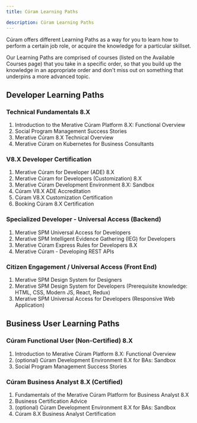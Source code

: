 ```yaml
---
title: Cúram Learning Paths

description: Cúram Learning Paths
---
```


Cúram offers different Learning Paths as a way for you to learn how to perform a certain job role, or acquire the knowledge for a particular skillset.

Our Learning Paths are comprised of courses (listed on the <Link to="/spm/education/training_courses">Available Courses</Link> page) that you take in a specific order, so that you build up the knowledge in an appropriate order and don't miss out on something that underpins a more advanced topic.

## Developer Learning Paths ##

### Technical Fundamentals 8.X ###

1. <Link to="/spm/education/training_courses#cur087-introduction-to-the-merative-curam-platform-8.x:-functional-overview">Introduction to the Merative Cúram Platform 8.X: Functional Overview</Link>

2. <Link to="https://www.merative.com/curam">Social Program Management Success Stories</Link>

3. <Link to="/spm/education/training_courses#cur089-merative-curam-8.x-technical-overview">Merative Cúram 8.X Technical Overview</Link>

4. <Link to="/spm/education/training_courses#cur093-(dl41001g)-merative-spm-on-kubernetes-for-business-consultants">Merative Cúram on Kubernetes for Business Consultants</Link>

### V8.X Developer Certification ###

1. <Link to="/spm/education/training_courses#cur090-merative-curam-for-developers-(ade)-8.x">Merative Cúram for Developer (ADE) 8.X</Link>

2. <Link to="/spm/education/training_courses#cur091-merative-curam-for-developers-(customization)-8.x">Merative Cúram for Developers (Customization) 8.X</Link>

3. <Link to="/spm/education/training_courses#cur092-merative-curam-development-environment-8.x-for-developers:-sandbox">Merative Cúram Development Environment 8.X: Sandbox</Link>

4. <Link to="/spm/education/ade_certification_v8">Cúram V8.X ADE Accreditation</Link>

5. <Link to="/spm/education/dev_certification_v8">Cúram V8.X Customization Certification</Link>

6. <Link to="/spm/education/booking_tests">Booking Cúram 8.X Certification</Link>

### Specialized Developer - Universal Access (Backend) ###

1. <Link to="/spm/education/training_courses#cur083-(9d83g)-ibm-universal-access-for-developers-(server-side)">Merative SPM Universal Access for Developers</Link>

2. <Link to="/spm/education/training_courses#cur082-(9d82g)-ibm-curam-spm-intelligent-evidence-gathering-(ieg)-for-developers-7.x">Merative SPM Intelligent Evidence Gathering (IEG) for Developers</Link>

3. <Link to="/spm/education/training_courses#cur099-merative-curam-express-rules-for-developers-v8.x">Merative Cúram Express Rules for Developers 8.X</Link>

4. <Link to="/spm/education/training_courses#cur068-(9d68g)-merative-curam-developing-rest-apis">Merative Cúram - Developing REST APIs</Link>

### Citizen Engagement / Universal Access (Front End) ###

1. <Link to="/spm/education/training_courses#cur079-(9d79g)-ibm-spm-design-system-for-designers">Merative SPM Design System for Designers</Link>

2. <Link to="/spm/education/training_courses#cur080-(9d80g)-ibm-spm-design-system-for-developers">Merative SPM Design System for Developers</Link> (Prerequisite knowledge: HTML, CSS, Modern JS, React, Redux)

3. <Link to="/spm/education/training_courses#cur081-(9d81g)-ibm-universal-access-for-developers-(responsive-web-application)">Merative SPM Universal Access for Developers (Responsive Web Application)</Link>

## Business User Learning Paths ##

### Cúram Functional User (Non-Certified) 8.X ###

1. <Link to="/spm/education/training_courses#cur087-introduction-to-the-merative-curam-platform-8.x:-functional-overview">Introduction to Merative Cúram Platform 8.X: Functional Overview</Link>

2. <Link to="/spm/education/training_courses#cur097-merative-curam-development-environment-8.x-for-bas:-sandbox">(optional) Cúram Development Environment 8.X for BAs: Sandbox</Link>

3. <Link to="https://www.merative.com/curam">Social Program Management Success Stories</Link>

### Cúram Business Analyst 8.X (Certified) ###

1. <Link to="/spm/education/training_courses#cur088-fundamentals-of-the-merative-curam-platform-for-business-analysts-8.x">Fundamentals of the Merative Cúram Platform for Business Analyst 8.X</Link>

2. <Link to="/spm/education/ba_certification_v8">Business Certification Advice</Link>

3. <Link to="/spm/education/training_courses#cur097-merative-curam-development-environment-8.x-for-bas:-sandbox">(optional) Cúram Development Environment 8.X for BAs: Sandbox</Link>

4. <Link to="/spm/education/booking_tests">Cúram 8.X Business Analyst Certification</Link>